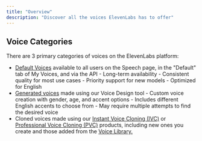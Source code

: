 ```yaml
---
title: "Overview"
description: "Discover all the voices ElevenLabs has to offer"
---
```


## Voice Categories

There are 3 primary categories of voices on the ElevenLabs platform:

- <a href="/docs/product/voices/default-voices">Default Voices</a> available to all
  users on the Speech page, in the "Default" tab of My Voices, and via the API -
  Long-term availability - Consistent quality for most use cases - Priority support
  for new models - Optimized for English
- <a href="/docs/product/voices/voice-lab/voice-design">Generated voices</a> made
  using our Voice Design tool - Custom voice creation with gender, age, and accent
  options - Includes different English accents to choose from - May require multiple
  attempts to find the desired voice
- Cloned voices made using our <a href="/docs/product/voices/voice-lab/instant-voice-cloning">Instant Voice Cloning (IVC)</a> or <a href="/docs/product/voices/voice-lab/professional-voice-cloning">Professional Voice Cloning (PVC)</a> products,
  including new ones you create and those added from the <a href="/docs/product/voices/voice-library/overview">Voice Library.</a>
